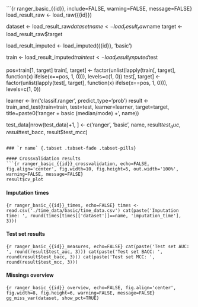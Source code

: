 ```{r ranger_basic_{{id}}, include=FALSE, warning=FALSE, message=FALSE}
load_result_raw <- load_raw({{id}})

dataset <- load_result_raw$dataset
name <- load_result_raw$name
target <- load_result_raw$target

load_result_imputed <- load_imputed({{id}}, 'basic')

train <- load_result_imputed$train
test <- load_result_imputed$test

pos=train[1, target]
train[, target] <- factor(unlist(lapply(train[, target], function(x) ifelse(x==pos, 1, 0))), levels=c(1, 0))
test[, target] <- factor(unlist(lapply(test[, target], function(x) ifelse(x==pos, 1, 0))), levels=c(1, 0))

learner <- lrn('classif.ranger', predict_type='prob')
result <- train_and_test(train=train, test=test, learner=learner, target=target, title=paste0('ranger + basic (median/mode) + ', name))

test_data[nrow(test_data)+1, ] <- c('ranger', 'basic', name, result$test_auc, result$test_bacc, result$test_mcc)
```

### `r name` {.tabset .tabset-fade .tabset-pills}

#### Crossvalidation results
```{r ranger_basic_{{id}}_crossvalidation, echo=FALSE, fig.align='center', fig.width=10, fig.height=5, out.width='100%', warning=FALSE, message=FALSE}
result$cv_plot
```

#### Imputation times
```{r ranger_basic_{{id}}_times, echo=FALSE}
times <- read.csv('./time_data/basic/time_data.csv')
cat(paste('Imputation time: ', round(times[times[['dataset']]==name, 'imputation_time'], 3)))
```

#### Test set results
```{r ranger_basic_{{id}}_measures, echo=FALSE}
cat(paste('Test set AUC: ', round(result$test_auc, 3)))
cat(paste('Test set BACC: ', round(result$test_bacc, 3)))
cat(paste('Test set MCC: ', round(result$test_mcc, 3)))
```

#### Missings overview
```{r ranger_basic_{{id}}_overview, echo=FALSE, fig.align='center', fig.width=8, fig.height=6, warning=FALSE, message=FALSE}
gg_miss_var(dataset, show_pct=TRUE)
```
